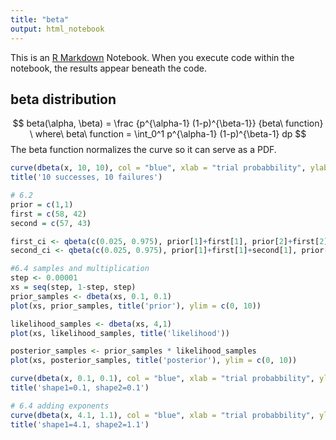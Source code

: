```yaml
---
title: "beta"
output: html_notebook
---
```


This is an [R Markdown](http://rmarkdown.rstudio.com) Notebook. When you execute code within the notebook, the results appear beneath the code. 

## beta distribution
$$
beta(\alpha, \beta) = \frac {p^{\alpha-1} (1-p)^{\beta-1}} {beta\ function}
\ where\ beta\ function = 
\int_0^1 p^{\alpha-1} (1-p)^{\beta-1} dp
$$
The beta function normalizes the curve so it can serve as a PDF.

```r
curve(dbeta(x, 10, 10), col = "blue", xlab = "trial probabbility", ylab = "Density", xlim=c(0.1,0.9), ylim=c(0,5))
title('10 successes, 10 failures')
```

```r
# 6.2
prior = c(1,1)
first = c(58, 42)
second = c(57, 43)

first_ci <- qbeta(c(0.025, 0.975), prior[1]+first[1], prior[2]+first[2])
second_ci <- qbeta(c(0.025, 0.975), prior[1]+first[1]+second[1], prior[2]+first[2]+second[2])
```

```r
#6.4 samples and multiplication
step <- 0.00001
xs = seq(step, 1-step, step)
prior_samples <- dbeta(xs, 0.1, 0.1)
plot(xs, prior_samples, title('prior'), ylim = c(0, 10))

likelihood_samples <- dbeta(xs, 4,1)
plot(xs, likelihood_samples, title('likelihood'))

posterior_samples <- prior_samples * likelihood_samples
plot(xs, posterior_samples, title('posterior'), ylim = c(0, 10))

```
```r
curve(dbeta(x, 0.1, 0.1), col = "blue", xlab = "trial probabbility", ylab = "Density", xlim=c(0,1), ylim=c(0,10))
title('shape1=0.1, shape2=0.1')
```

```r
# 6.4 adding exponents
curve(dbeta(x, 4.1, 1.1), col = "blue", xlab = "trial probabbility", ylab = "Density", xlim=c(0,1), ylim=c(0,10))
title('shape1=4.1, shape2=1.1')
```

